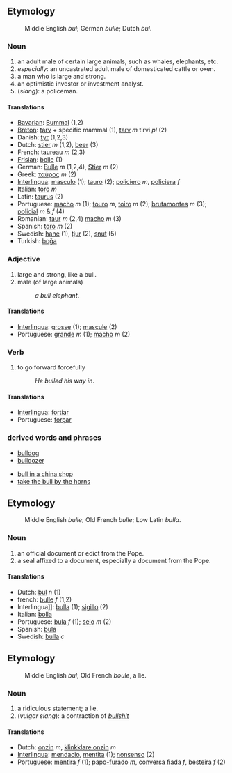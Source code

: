 ==Etymology==
:Middle English ''bul''; German ''bulle''; Dutch ''bul''.

=== Noun ===
#an adult male of certain large animals, such as whales, elephants, etc.
#''especially'': an uncastrated adult male of domesticated cattle or oxen.
#a man who is large and strong.
#an optimistic investor or investment analyst.
#(''slang''): a policeman.
==== Translations ====
*[[Bavarian]]: [[Bummal]] (1,2)
*[[Breton]]: [[tarv]] + specific mammal (1), [[tarv]] ''m'' tirvi ''pl'' (2)
*Danish: [[tyr]] (1,2,3)
*Dutch: [[stier]] ''m'' (1,2), [[beer]] (3)
*French: [[taureau]] ''m'' (2,3)
*[[Frisian]]: [[bolle]] (1)
*German: [[Bulle]] ''m'' (1,2,4), [[Stier]] ''m'' (2)
*Greek: [[ταύρος]] ''m'' (2)
*[[Interlingua]]: [[masculo]] (1); [[tauro]] (2); [[policiero]] ''m'', [[policiera]] ''f''
*Italian: [[toro]] ''m''
*Latin: [[taurus]] (2)
*Portuguese: [[macho]] ''m'' (1); [[touro]] ''m'', [[toiro]] ''m'' (2); [[brutamontes]] ''m'' (3); [[policial]] ''m'' & ''f'' (4)
*Romanian: [[taur]] ''m'' (2,4) [[macho]] ''m'' (3)
*Spanish: [[toro]] ''m'' (2)
*Swedish: [[hane]] (1), [[tjur]] (2), [[snut]] (5)
*Turkish: [[boğa]]

=== Adjective ===
#large and strong, like a bull.
#male (of large animals)
#:''a bull elephant''.
==== Translations ====
*[[Interlingua]]: [[grosse]] (1); [[mascule]] (2)
*Portuguese: [[grande]] ''m'' (1); [[macho]] ''m'' (2)

=== Verb ===
#to go forward forcefully
#:''He bulled his way in''.
==== Translations ====
*[[Interlingua]]: [[fortiar]]
*Portuguese: [[forçar]]
===derived words and phrases===
*[[bulldog]]
*[[bulldozer]]

*[[bull in a china shop]]
*[[take the bull by the horns]]

==Etymology==
:Middle English ''bulle''; Old French ''bulle''; Low Latin ''bulla''.
=== Noun ===
#an official document or edict from the Pope.
#a seal affixed to a document, especially a document from the Pope.
==== Translations ====
*Dutch: [[bul]] ''n'' (1)
*french: [[bulle]] ''f'' (1,2)
*Interlingua]]: [[bulla]] (1); [[sigillo]] (2)
*Italian: [[bolla]]
*Portuguese: [[bula]] ''f'' (1); [[selo]] ''m'' (2)
*Spanish: [[bula]]
*Swedish: [[bulla]] ''c''

==Etymology==
:Middle English ''bul''; Old French ''boule'', a lie.
=== Noun ===
#a ridiculous statement; a lie.
#(''vulgar slang''): a contraction of ''[[bullshit]]''
==== Translations ====
*Dutch: [[onzin]] ''m'', [[klinkklare onzin]] ''m''
*[[Interlingua]]: [[mendacio]], [[mentita]] (1); [[nonsenso]] (2)
*Portuguese: [[mentira]] ''f'' (1); [[papo-furado]] ''m'', [[conversa fiada]] ''f'', [[besteira]] ''f'' (2)